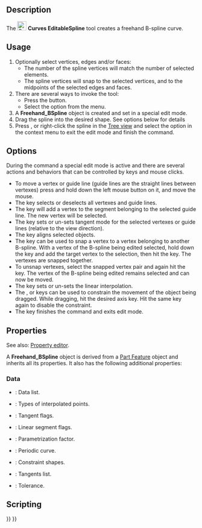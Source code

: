 <languages/>

{{Docnav
|[[Curves_Line|Line]]
|[[Curves_MixedCurve|MixedCurve]]
|[[Curves_Workbench|Curves]]
|IconL=Curves_Line.svg
|IconR=Curves_MixedCurve.svg
|IconC=Curves_workbench_icon.svg
}}

{{GuiCommand
|Name=Curves EditableSpline
|MenuLocation=Curves → Freehand BSpline
|Workbenches=[[Curves_Workbench|Curves]]
}}

==Description==

The [[Image:Curves_EditableSpline.svg|24px]] '''Curves EditableSpline''' tool creates a freehand B-spline curve.

==Usage==

# Optionally select vertices, edges and/or faces:
#* The number of the spline vertices will match the number of selected elements.
#* The spline vertices will snap to the selected vertices, and to the midpoints of the selected edges and faces.
# There are several ways to invoke the tool:
#* Press the {{Button|[[Image:Curves_EditableSpline.svg|16px]] [[Curves_EditableSpline|Freehand BSpline]]}} button.
#* Select the {{MenuCommand|Curves → [[Image:Curves_EditableSpline.svg|16px]] Freehand BSpline}} option from the menu.
# A '''Freehand_BSpline''' object is created and set in a special edit mode.
# Drag the spline into the desired shape. See options below for details 
# Press {{KEY|Q}}, or right-click the spline in the [[Tree_view|Tree view]] and select the {{MenuCommand|Finish editing}} option in the context menu to exit the edit mode and finish the command.

==Options==

During the command a special edit mode is active and there are several actions and behaviors that can be controlled by keys and mouse clicks.

* To move a vertex or guide line (guide lines are the straight lines between vertexes) press and hold down the left mouse button on it, and move the mouse.
* The {{KEY|A}} key selects or deselects all vertexes and guide lines.
* The {{KEY|I}} key will add a vertex to the segment belonging to the selected guide line. The new vertex will be selected.
* The {{KEY|T}} key sets or un-sets tangent mode for the selected vertexes or guide lines (relative to the view direction).
* The {{KEY|P}} key aligns selected objects.
* The {{KEY|S}} key can be used to snap a vertex to a vertex belonging to another B-spline. With a vertex of the B-spline being edited selected, hold down the {{KEY|Ctrl}} key and add the target vertex to the selection, then hit the {{KEY|S}} key. The vertexes are snapped together.
* To unsnap vertexes, select the snapped vertex pair and again hit the {{KEY|S}} key. The vertex of the B-spline being edited remains selected and can now be moved.
* The {{KEY|L}} key sets or un-sets the linear interpolation.
* The {{KEY|X}}, {{KEY|Y}} or {{KEY|Z}} keys can be used to constrain the movement of the object being dragged. While dragging, hit the desired axis key. Hit the same key again to disable the constraint.
* The {{KEY|Q}} key finishes the command and exits edit mode.

==Properties==

See also: [[Property_editor|Property editor]].

A '''Freehand_BSpline''' object is derived from a [[Part_Feature|Part Feature]] object and inherits all its properties. It also has the following additional properties:

===Data===

{{TitleProperty|Profile}}

* {{PropertyData|Data|VectorList}}: Data list.
* {{PropertyData|Data Type|IntegerList}}: Types of interpolated points.
* {{PropertyData|Flags|BoolList}}: Tangent flags.
* {{PropertyData|Linear Segments|BoolList}}: Linear segment flags.
* {{PropertyData|Parametrization|FloatConstraint}}: Parametrization factor.
* {{PropertyData|Periodic|Bool}}: Periodic curve.
* {{PropertyData|Support|LinkSubList}}: Constraint shapes.
* {{PropertyData|Tangents|VectorList}}: Tangents list.
* {{PropertyData|Tolerance|Float}}: Tolerance.

==Scripting==


{{Docnav
|[[Curves_Line|Line]]
|[[Curves_MixedCurve|MixedCurve]]
|[[Curves_Workbench|Curves]]
|IconL=Curves_Line.svg
|IconR=Curves_MixedCurve.svg
|IconC=Curves_workbench_icon.svg
}}

{{Curves Tools navi{{#translation:}}}}
{{Userdocnavi{{#translation:}}}}
